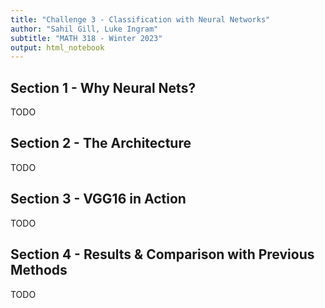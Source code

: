 ```yaml
---
title: "Challenge 3 - Classification with Neural Networks"
author: "Sahil Gill, Luke Ingram"
subtitle: "MATH 318 - Winter 2023"
output: html_notebook
---
```


## Section  1 - Why Neural Nets? 

TODO

## Section 2 - The Architecture 

TODO

## Section 3 - VGG16 in Action 

TODO

## Section 4 - Results & Comparison with Previous Methods

TODO
